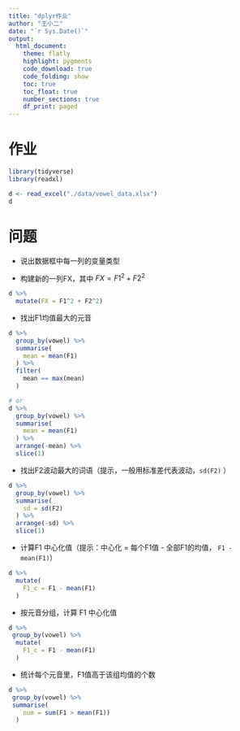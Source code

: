 ```yaml
---
title: "dplyr作业"
author: "王小二"
date: "`r Sys.Date()`"
output: 
  html_document:
    theme: flatly
    highlight: pygments
    code_download: true
    code_folding: show
    toc: true
    toc_float: true
    number_sections: true
    df_print: paged
---
```




# 作业

```r
library(tidyverse)
library(readxl)

d <- read_excel("./data/vowel_data.xlsx")
d 
```

# 问题

- 说出数据框中每一列的变量类型


- 构建新的一列FX，其中 $FX = F1^2 + F2^2$
```r
d %>% 
  mutate(FX = F1^2 + F2^2)
```

- 找出F1均值最大的元音

```r
d %>% 
  group_by(vowel) %>%
  summarise(
    mean = mean(F1)
  ) %>%
  filter(
    mean == max(mean)
  )

# or
d %>% 
  group_by(vowel) %>%
  summarise(
    mean = mean(F1)
  ) %>%
  arrange(-mean) %>%
  slice(1)  
```


- 找出F2波动最大的词语（提示，一般用标准差代表波动，`sd(F2)` ）

```r
d %>% 
  group_by(vowel) %>%
  summarise(
    sd = sd(F2)
  ) %>%
  arrange(-sd) %>%
  slice(1)  
```

- 计算F1 中心化值（提示：中心化 = 每个F1值 - 全部F1的均值， `F1 - mean(F1)`）
```r
d %>% 
  mutate(
    F1_c = F1 - mean(F1)
  ) 
```

- 按元音分组，计算 F1 中心化值
```r
d %>% 
 group_by(vowel) %>%
  mutate(
    F1_c = F1 - mean(F1)
  ) 
```

- 统计每个元音里，F1值高于该组均值的个数
```r
d %>% 
 group_by(vowel) %>%
 summarise(
    num = sum(F1 > mean(F1))
  ) 
```


